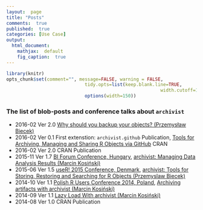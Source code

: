 ```yaml
---
layout:  page
title: "Posts"
comments:  true
published:  true
categories: [Use Case]
output:
  html_document:
    mathjax:  default
    fig_caption:  true
---
```

```r
library(knitr)
opts_chunk$set(comment="", message=FALSE, warning = FALSE, 
							 tidy.opts=list(keep.blank.line=TRUE,
							 							 width.cutoff=150),
							 options(width=150))
```	
	
###  The list of blob-posts and conference talks about `archivist`

- 2016-02 Ver 2.0 [Why should you backup your objects? (Przemysław Biecek)](http://www.r-bloggers.com/why-should-you-backup-your-r-objects/)
- 2016-02 Ver 0.1 First extenstion: `archivist.github` Publication, [Tools for Archiving, Managing and Sharing R Objects via GitHub](http://marcinkosinski.github.io/archivist.github/) CRAN
- 2016-02 Ver 2.0 CRAN Publication 
- 2015-11 Ver 1.7 [BI Forum Conference, Hungary](https://budapestbi2015.sched.org/event/4JA8/archivist-managing-data-analysis-results), [
archivist: Managing Data Analysis Results
(Marcin Kosiński)](https://github.com/pbiecek/archivist/tree/gh-pages/files/archivist_BIFORUM.pdf)   
- 2015-06 Ver 1.5 [useR! 2015 Conference, Denmark](http://user2015.math.aau.dk/), [archivist: Tools for Storing, Restoring and Searching for R Objects (Przemyslaw Biecek)](http://user2015.math.aau.dk/presentations/185.pdf)
- 2014-10 Ver 1.1 [Polish R Users Conference 2014, Poland](http://www.estymator.ue.poznan.pl/pazur/), [Archiving artifacts with archivist (Marcin Kosiński)](https://github.com/MarcinKosinski/Museum/blob/master/pazur_kosinski.pdf)
- 2014-09 Ver 1.1 [Lazy Load With archivist (Marcin Kosiński)](http://smarterpoland.pl/index.php/2014/09/lazy-load-with-archivist/)
- 2014-08 Ver 1.0 CRAN Publication